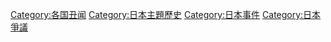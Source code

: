 [[Category:各国丑闻|Category:各国丑闻]]
[[Category:日本主題歷史|Category:日本主題歷史]]
[[Category:日本事件|Category:日本事件]]
[[Category:日本爭議|Category:日本爭議]]